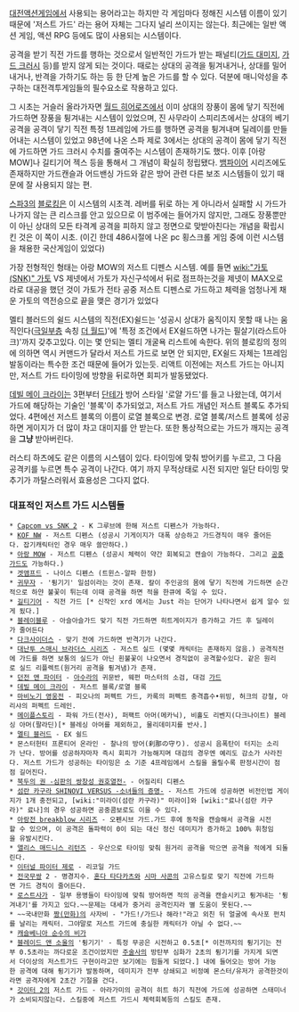 [[대전액션게임]]에서 사용되는 용어라고는 하지만 각 게임마다 정해진 시스템 이름이 있기 때문에 '저스트 가드' 라는 용어 자체는 그다지 널리 쓰이지는 않는다. 최근에는 일반 액션 게임, 액션 RPG 등에도 많이 사용되는 시스템이다.

공격을 받기 직전 가드를 행하는 것으로서 일반적인 가드가 받는 패널티([[가드 대미지]], [[가드 크러시]] 등)를 받지 않게 되는 것이다. 때로는 상대의 공격을 튕겨내거나, 상대를 밀어내거나, 반격을 가하기도 하는 등 한 단계 높은 가드를 할 수 있다. 덕분에 매니악성을 추구하는 대전격투게임들의 필수요소로 작용하고 있다. 

그 시초는 거슬러 올라가자면 [[월드 히어로즈]]에서 이미 상대의 장풍이 몸에 닿기 직전에 가드하면 장풍을 튕겨내는 시스템이 있었으며, 진 사무라이 스피리츠에서는 상대의 베기 공격을 공격이 닿기 직전 특정 1프레임에 가드를 행하면 공격을 튕겨내며 딜레이를 만들어내는 시스템이 있었고 98년에 나온 스파 제로 3에서는 상대의 공격이 몸에 닿기 직전에 가드하면 가드 크러시 수치를 줄여주는 시스템이 존재하기도 했다. 이후 [아랑 MOW]나 길티기어 젝스 등을 통해서 그 개념이 확실히 정립됐다. [[뱀파이어]] 시리즈에도 존재하지만 가드캔슬과 어드밴싱 가드와 같은 방어 관련 다른 보조 시스템들이 있기 때문에 잘 사용되지 않는 편.

[[스파3]]의 [[블로킹]]은 이 시스템의 시초격. 레버를 뒤로 하는 게 아니라서 실패할 시 가드가 나가지 않는 큰 리스크를 안고 있으므로 이 범주에는 들어가지 않지만, 그래도 장풍뿐만이 아닌 상대의 모든 타격계 공격을 피하지 않고 정면으로 맞받아친다는 개념을 확립시킨 것은 이 쪽이 시초. (이긴 한데 486시절에 나온 pc 횡스크롤 게임 중에 이런 시스템을 채용한 국산게임이 있었다) 

가장 전형적인 형태는 아랑 MOW의 저스트 디펜스 시스템. 예를 들면 [[wiki:"가토(SNK)" 가토]] VS 제넷에서 가토가 자신구석에서 뒤로 점프하는것을 제넷이 MAX오로라로 대공을 했던 것이 가토가 전타 공중 저스트 디펜스로 가드하고 체력을 엄청나게 채운 가토의 역전승으로 끝을 맺은 경기가 있었다

멜티 블러드의 쉴드 시스템의 직전(EX)쉴드는 '성공시 상대가 움직이지 못할 때 나는 움직인다([[죠죠러|극일부층]] 속칭 [[더 월드(죠죠의 기묘한 모험)|더 월드]])'에 '특정 조건에서 EX쉴드하면 나가는 필살기(라스트아크)'까지 갖추고있다. 이는 몇 안되는 멜티 개굴욕 리스트에 속한다. 위의 블로킹의 정의에 의하면 역시 커맨드가 달라서 저스트 가드로 보면 안 되지만, EX쉴드 자체는 1프레임 발동이라는 특수한 조건 때문에 들어가 있는듯. 리액트 이전에는 저스트 가드는 아니지만, 저스트 가드 타이밍에 방향을 뒤로하면 회피가 발동됐었다.

[[데빌 메이 크라이]]는 3편부터 [[단테]]가 방어 스타일 '로얄 가드'를 들고 나왔는데, 여기서 가드에 해당하는 기술인 '블록'이 추가되었고, 저스트 가드 개념인 저스트 블록도 추가되었다. 4편에선 저스트 블록의 이름이 로열 블록으로 변경. 로열 블록/저스트 블록에 성공하면 게이지가 더 많이 차고 대미지를 안 받는다. 또한 통상적으로는 가드가 깨지는 공격을 '''그냥''' 받아버린다.

러스티 하츠에도 같은 이름의 시스템이 있다. 타이밍에 맞춰 방어키를 누르고, 그 다음 공격키를 누르면 특수 공격이 나간다. 여기 까지 무적상태로 시전 되지만 일단 타이밍 맞추기가 까탈스러워서 효용성은 그다지 없다.  

=== 대표적인 저스트 가드 시스템들 ===
 * [[Capcom vs SNK 2]] - K 그루브에 한해 저스트 디펜스가 가능하다. 
 * [[KOF NW]] - 저스트 디펜스 (성공시 기게이지가 대폭 상승하고 가드경직이 매우 줄어든다. 잡기캐릭터인 경우 매우 쓸만하다.)
 * [[아랑 MOW]] - 저스트 디펜스 (성공시 체력이 약간 회복되고 캔슬이 가능하다. 그리고 [[공중가드]]도 가능하다.)
 * [[겟앰프드]] - 나이스 디펜스 (트윈스-알파 한정)
 * [[귀무자]] - '튕기기' 일섬이라는 것이 존재. 칼이 주인공의 몸에 닿기 직전에 가드하면 순간적으로 하얀 불꽃이 튀는데 이때 공격을 하면 적을 한큐에 죽일 수 있다.
 * [[길티기어]] - 직전 가드 [* 신작인 xrd 에서는 Just 라는 단어가 나타나면서 쉽게 알수 있게 됬다.]
 * [[블레이블루]] - 아슬아슬가드 맞기 직전 가드하면 히트게이지가 증가하고 가드 후 딜레이가 줄어든다
 * [[다크사이더스]] - 맞기 전에 가드하면 반격기가 나간다.
 * [[대난투 스매시 브라더스 시리즈]] - 저스트 실드 (몇몇 캐릭터는 존재하지 않음.) 공격직전에 가드를 하면 보통의 실드가 아닌 흰불꽃이 나오면서 경직없이 공격할수있다. 같은 원리로 실드 리플렉트(원거리 공격을 튕겨냄)가 존재.
 * [[던전 앤 파이터]] - [[아수라]]의 귀문반, 웨펀 마스터의 소검, 대검 [[가드]]
 * [[데빌 메이 크라이]] - 저스트 블록/로열 블록
 * [[마비노기 영웅전]] - 피오나의 퍼펙트 가드, 카록의 퍼펙트 충격흡수•위빙, 허크의 강철, 아리샤의 퍼펙트 드레인.
 * [[메이플스토리]] - 파워 가드(전사), 퍼팩트 아머(메카닉), 비홀도 리벤지(다크나이트) 블레싱 아머(팔라딘)[* 블레싱 아머를 제외하고, 물리데미지를 반사.]
 * [[멜티 블러드]] - EX 쉴드
 * 몬스터헌터 프론티어 온라인 - 찰나의 방어(刹那の守り). 성공시 음폭탄이 터지는 소리가 난다. 방어를 성공하자마자 즉시 회피가 가능해지며 대검의 경우엔 예리도 감소가 사라진다. 저스트 가드가 성공하는 타이밍은 소 기준 4프레임에서 스킬을 올릴수록 판정시간이 점점 길어진다.
 * [[북두의 권 -심판의 쌍창성 권호열전-]] - 어질리티 디펜스
 * [[섬란 카구라 SHINOVI VERSUS -소녀들의 증명-]] - 저스트 가드에 성공하면 비전인법 게이지가 1개 충전되고, [wiki:"미라이(섬란 카구라)" 미라이]와 [wiki:"료나(섬란 카구라)" 료나]의 경우 성공하면 공중콤보로도 이을 수 있다.
 * [[아랑전 breakblow 시리즈]] - 오펜시브 가드.가드 후에 동작을 캔슬해서 공격을 시전할 수 있으며, 이 공격은 돌파력이 0이 되는 대신 정신 데미지가 증가하고 100% 휘청임을 유발시킨다.
 * [[앨리스 매드니스 리턴즈]] - 우산으로 타이밍 맞춰 원거리 공격을 막으면 공격을 적에게 되돌린다.
 * [[이터널 파이터 제로]] - 리코일 가드
 * [[전국무쌍]] 2 - 명경지수. [[혼다 타다카츠]]와 [[시마 사콘]]의 고유스킬로 맞기 직전에 가드하면 가드 경직이 줄어든다.
 * [[로스트사가]] - 일부 용병들이 타이밍에 맞춰 방어하면 적의 공격을 캔슬시키고 튕겨내는 '튕겨내기'를 가지고 있다.~~문제는 대세가 중거리 공격인지라 별 도움이 못된다.~~
 * ~~국내만화 [[짱(만화)]]의 사자비 - "가드!/가드나 해라!"라고 외친 뒤 얼굴에 속사포 펀치를 날리는 캐릭터. 그야말로 저스트 가드에 충실한 캐릭터가 아닐 수 없다.~~
 * [[캐슬베니아 순수의 비가]]
 * [[블레이드 앤 소울]]의 '튕기기' - 특정 무공은 시전하고 0.5초[* 이전까지의 튕기기는 전부 0.5초라는 까다로운 조건이었지만 [[주술사]]의 방탄부 심화가 2초의 튕기기를 가지게 되면서 더이상의 저스트가드 구현이라고만 보기에는 힘들게 되었다.] 내에 들어오는 방어 가능한 공격에 대해 튕기기가 발동하며, 데미지가 전부 상쇄되고 비정예 몬스터/유저가 공격한것이라면 공격자에게 2초간 기절을 건다.
 * [[갓이터 2]]의 저스트 가드 - 아라가미의 공격이 히트 하기 직전에 가드에 성공하면 스태미너가 소비되지않는다. 스킬중에 저스트 가드시 체력회복등의 스킬도 존재.
